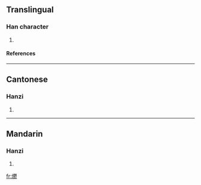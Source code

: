 ==Translingual==
===Han character===
{{Han char|rn=86|rad=火|as=29|sn=33|four=9482<sub>2</sub>|canj=火木木竹 (FDDH)}}
# {{defn|Han|sort=火29}}
====References====
{{Han ref|kx=0688.240|dkj=19651|dj=1101.110|hdz=32251.060|uh=7229|ud=29225|bh=F9C6|bd=63942}}

----
==Cantonese==
===Hanzi===
{{yue-hanzi|jyut=|y=wat1}}
# {{defn|Cantonese}}

----
==Mandarin==
===Hanzi===
{{cmn-hanzi|pin=[[yù]] (yu4)|wg=yü<sup>4</sup>}}
# {{defn|Mandarin}}

[[fr:爩]]